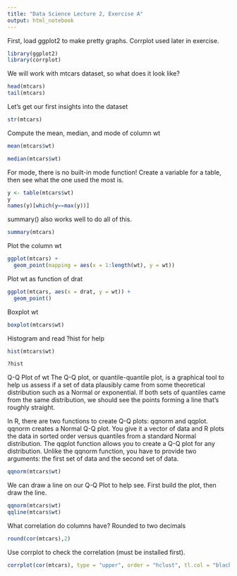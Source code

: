 ```yaml
---
title: "Data Science Lecture 2, Exercise A"
output: html_notebook
---
```


First, load ggplot2 to make pretty graphs. Corrplot used later in exercise.

```r
library(ggplot2)
library(corrplot)
```

We will work with mtcars dataset, so what does it look like?

```r
head(mtcars)
tail(mtcars)
```

Let's get our first insights into the dataset

```r
str(mtcars)
```

Compute the mean, median, and mode of column wt

```r
mean(mtcars$wt)
```

```r
median(mtcars$wt)
```

For mode, there is no built-in mode function! Create a variable for a table, then see what the one used the most is.

```r
y <- table(mtcars$wt)
y
names(y)[which(y==max(y))]
```

summary() also works well to do all of this.

```r
summary(mtcars)
```

Plot the column wt

```r
ggplot(mtcars) +
  geom_point(mapping = aes(x = 1:length(wt), y = wt))
```

Plot wt as function of drat

```r
ggplot(mtcars, aes(x = drat, y = wt)) +
  geom_point()
```

Boxplot wt

```r
boxplot(mtcars$wt)
```

Histogram and read ?hist for help

```r
hist(mtcars$wt)
```

```r
?hist
```

Q-Q Plot of wt The Q-Q plot, or quantile-quantile plot, is a graphical tool to help us assess if a set of data plausibly came from some theoretical distribution such as a Normal or exponential. If both sets of quantiles came from the same distribution, we should see the points forming a line that's roughly straight.

In R, there are two functions to create Q-Q plots: qqnorm and qqplot. qqnorm creates a Normal Q-Q plot. You give it a vector of data and R plots the data in sorted order versus quantiles from a standard Normal distribution. The qqplot function allows you to create a Q-Q plot for any distribution. Unlike the qqnorm function, you have to provide two arguments: the first set of data and the second set of data.

```r
qqnorm(mtcars$wt)
```

We can draw a line on our Q-Q Plot to help see. First build the plot, then draw the line.

```r
qqnorm(mtcars$wt)
qqline(mtcars$wt)
```

What correlation do columns have? Rounded to two decimals

```r
round(cor(mtcars),2)
```

Use corrplot to check the correlation (must be installed first).

```r

corrplot(cor(mtcars), type = "upper", order = "hclust", tl.col = "black", tl.srt = 45)
```
